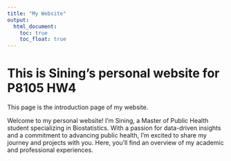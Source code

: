 ```yaml
---
title: "My Website"
output: 
  html_document:
    toc: true
    toc_float: true
---
```


# This is Sining's personal website for P8105 HW4

This page is the introduction page of my website.

Welcome to my personal website! I’m Sining, a Master of Public Health student specializing in Biostatistics. With a passion for data-driven insights and a commitment to advancing public health, I’m excited to share my journey and projects with you. Here, you’ll find an overview of my academic and professional experiences. 


